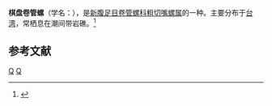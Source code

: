 {{Speciesbox
| taxon = Philbertia bernardi
| binomial_authority = (Barzier, 1876)
}}
'''棋盘卷管螺'''（学名：''{{lang|la|Philbertia bernardi}}''），是[[新腹足目|新腹足目]][[卷管螺科|卷管螺科]][[粗切嘴螺属|粗切嘴螺属]]的一种。主要分布于[[台湾|台湾]]，常栖息在潮间带岩礁。<ref>{{cite web|url=http://shell.sinica.edu.tw/chinese/shellbase_detail.php?science_no=1441|title=国际贝库：棋盘卷管螺|publisher=台湾贝类资料库|accessdate=2009-08-11|archive-date=2016-03-04|archive-url=https://web.archive.org/web/20160304131058/http://shell.sinica.edu.tw/chinese/shellbase_detail.php?science_no=1441|dead-url=no}}</ref>

== 参考文献 ==
{{reflist}}
{{taxonbar}}
[[Category:_1876年描述的动物|Q]]
[[Category:粗切嘴螺属|Q]]